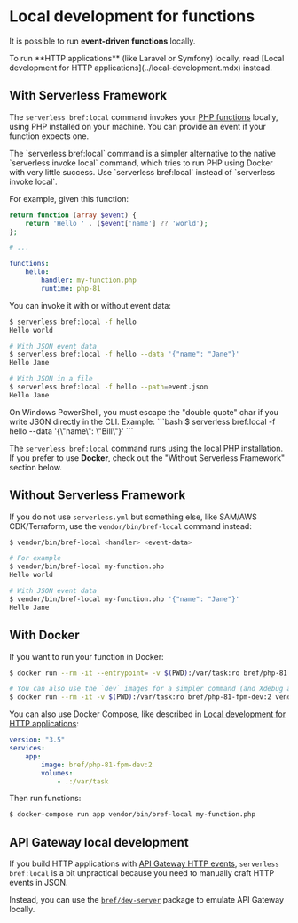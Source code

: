 
# Local development for functions

It is possible to run **event-driven functions** locally.

<Callout>
    To run **HTTP applications** (like Laravel or Symfony) locally, read [Local development for HTTP applications](../local-development.mdx) instead.
</Callout>

## With Serverless Framework

The `serverless bref:local` command invokes your [PHP functions](/docs/runtimes/function.md) locally, using PHP installed on your machine. You can provide an event if your function expects one.

<Callout type="info">
    The `serverless bref:local` command is a simpler alternative to the native `serverless invoke local` command, which tries to run PHP using Docker with very little success. Use `serverless bref:local` instead of `serverless invoke local`.
</Callout>

For example, given this function:

```php filename="my-function.php"
return function (array $event) {
    return 'Hello ' . ($event['name'] ?? 'world');
};
```

```yml filename="serverless.yml"
# ...

functions:
    hello:
        handler: my-function.php
        runtime: php-81
```

You can invoke it with or without event data:

```bash
$ serverless bref:local -f hello
Hello world

# With JSON event data
$ serverless bref:local -f hello --data '{"name": "Jane"}'
Hello Jane

# With JSON in a file
$ serverless bref:local -f hello --path=event.json
Hello Jane
```

<Callout type="warning">
    On Windows PowerShell, you must escape the "double quote" char if you write JSON directly in the CLI. Example:
    ```bash
    $ serverless bref:local -f hello --data '{\"name\": \"Bill\"}'
    ```
</Callout>

The `serverless bref:local` command runs using the local PHP installation. If you prefer to use **Docker**, check out the "Without Serverless Framework" section below.

## Without Serverless Framework

If you do not use `serverless.yml` but something else, like SAM/AWS CDK/Terraform, use the `vendor/bin/bref-local` command instead:

```bash
$ vendor/bin/bref-local <handler> <event-data>

# For example
$ vendor/bin/bref-local my-function.php
Hello world

# With JSON event data
$ vendor/bin/bref-local my-function.php '{"name": "Jane"}'
Hello Jane
```

## With Docker

If you want to run your function in Docker:

```bash
$ docker run --rm -it --entrypoint= -v $(PWD):/var/task:ro bref/php-81:2 vendor/bin/bref-local my-function.php

# You can also use the `dev` images for a simpler command (and Xdebug and Blackfire in the image):
$ docker run --rm -it -v $(PWD):/var/task:ro bref/php-81-fpm-dev:2 vendor/bin/bref-local my-function.php
```

You can also use Docker Compose, like described in [Local development for HTTP applications](../local-development.mdx):

```yml filename="docker-compose.yml"
version: "3.5"
services:
    app:
        image: bref/php-81-fpm-dev:2
        volumes:
            - .:/var/task
```

Then run functions:

```bash
$ docker-compose run app vendor/bin/bref-local my-function.php
```

## API Gateway local development

If you build HTTP applications with [API Gateway HTTP events](../function/handlers.md#api-gateway-http-events), `serverless bref:local` is a bit unpractical because you need to manually craft HTTP events in JSON.

Instead, you can use the [`bref/dev-server`](https://github.com/brefphp/dev-server) package to emulate API Gateway locally.
